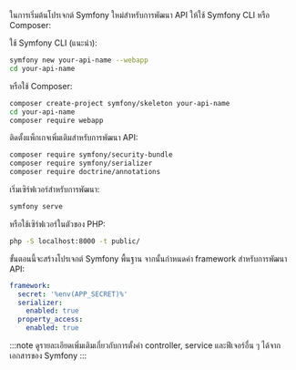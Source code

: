 ในการเริ่มต้นโปรเจกต์ Symfony ใหม่สำหรับการพัฒนา API ให้ใช้ Symfony CLI หรือ Composer:

ใช้ Symfony CLI (แนะนำ):

```bash
symfony new your-api-name --webapp
cd your-api-name
```

หรือใช้ Composer:

```bash
composer create-project symfony/skeleton your-api-name
cd your-api-name
composer require webapp
```

ติดตั้งแพ็กเกจเพิ่มเติมสำหรับการพัฒนา API:

```bash
composer require symfony/security-bundle
composer require symfony/serializer
composer require doctrine/annotations
```

เริ่มเซิร์ฟเวอร์สำหรับการพัฒนา:

```bash
symfony serve
```

หรือใช้เซิร์ฟเวอร์ในตัวของ PHP:

```bash
php -S localhost:8000 -t public/
```

ขั้นตอนนี้จะสร้างโปรเจกต์ Symfony พื้นฐาน จากนั้นกำหนดค่า framework สำหรับการพัฒนา API:

```yaml title="config/packages/framework.yaml"
framework:
  secret: '%env(APP_SECRET)%'
  serializer:
    enabled: true
  property_access:
    enabled: true
```

:::note
ดูรายละเอียดเพิ่มเติมเกี่ยวกับการตั้งค่า controller, service และฟีเจอร์อื่น ๆ ได้จากเอกสารของ Symfony
:::
